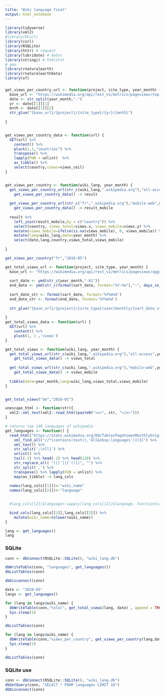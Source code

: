 ```yaml
---
title: "Wiki language final"
output: html_notebook
---
```



```r
library(tidyverse)
library(xml2)
#library(RCurl)
library(curl)
library(RSQLite)
library(httr) # request
library(lubridate) # dates
library(stringi) # html2txt
# geo
library(rnaturalearth)
library(rnaturalearthdata)
library(sf)
```


###


```r

get_views_per_country_url <- function(project, site_type, year_month) {
  base_url <- "https://wikimedia.org/api/rest_v1/metrics/pageviews/top-by-country"
  date <- str_split(year_month,"-")
  yr <- date[[1]][1]
  mnth <- date[[1]][2]
  str_glue("{base_url}/{project}/{site_type}/{yr}/{mnth}")
  
}


get_views_per_country_data <- function(url) {
  GET(url) %>% 
    content() %>% 
    pluck(1,1,"countries") %>%  
    transpose() %>% 
    lapply(FUN = unlist)  %>% 
    as_tibble() %>% 
    select(country,views=views_ceil)
}


get_views_per_country <- function(wiki_lang, year_month) {
  get_views_per_country_url(str_c(wiki_lang,".wikipedia.org"),"all-access",year_month) %>% 
    get_views_per_country_data() -> result
  
  get_views_per_country_url(str_c("fr",".wikipedia.org"),"mobile-web",year_month) %>% 
    get_views_per_country_data() -> result_mobile
  
  result %>% 
    left_join(result_mobile,by = c("country")) %>% 
    select(country, views_total=views.x, views_mobile=views.y) %>% 
    mutate(views_mobile=ifelse(is.na(views_mobile), 0, views_mobile)) %>% 
    mutate(lang=wiki_lang,date=year_month) %>% 
    select(date,lang,country,views_total,views_mobile)
  
}

get_views_per_country("fr","2016-05")
```

```r
get_total_views_url <- function(project, site_type, year_month) {
  base_url <- "https://wikimedia.org/api/rest_v1/metrics/pageviews/aggregate"
  
  sart_date <- ymd(str_c(year_month,"-01"))
  end_date <- ymd(str_c(format(sart_date, format="%Y-%m"),"-", days_in_month(sart_date)))
  
  sart_date_str <- format(sart_date, format='%Y%m%d')
  end_date_str <- format(end_date, format='%Y%m%d')
  
  str_glue("{base_url}/{project}/{site_type}/user/monthly/{sart_date_str}/{end_date_str}")
  
}
get_total_views_data <- function(url) {
  GET(url) %>% 
    content() %>%  
    pluck(1, 1 ,'views')
}

get_total_views <- function(wiki_lang, year_month) {
  get_total_views_url(str_c(wiki_lang,".wikipedia.org"),"all-access",year_month) %>%  
    get_total_views_data() -> views_total
  
  get_total_views_url(str_c(wiki_lang,".wikipedia.org"),"mobile-web",year_month) %>%  
    get_total_views_data() -> views_mobile
  
  tibble(date=year_month,lang=wiki_lang,views_total,views_mobile)
}


get_total_views("de","2018-01") 

```
```r
unescape_html <- function(str){
  xml2::xml_text(xml2::read_html(paste0("<x>", str, "</x>")))
}

# returns top 140 languages of wikipedia
get_languages <- function() {
  read_html("https://stats.wikimedia.org/EN/TablesPageViewsMonthlyOriginalCombined.htm") %>%
    xml_find_all("//*[contains(text(),'All&nbsp;languages')][3]") %>% 
    xml_text() %>% 
    str_split(';\nll1') %>% 
    unlist() %>% 
    tail(-1) %>% head(-1) %>% head(120) %>% 
    str_replace_all( "([)']|['()])", "") %>% 
    str_split(',') %>%  
    transpose() %>% lapply(FUN = unlist) %>% 
    map(as_tibble) -> lang_cols
  
  names(lang_cols[[1]])<-"wiki_name"
  names(lang_cols[[2]])<-"language"

  
  #lang_cols[[2]]$language<-sapply(lang_cols[[2]]$language, function(x) unescape_html(x))

  bind_cols(lang_cols[[1]],lang_cols[[2]]) %>% 
    mutate(wiki_name=tolower(wiki_name))
}

lang <- get_languages()
lang
```


### SQLite

```r
conn <- dbConnect(RSQLite::SQLite(), "wiki_lang.db")
```


```r
dbWriteTable(conn, "languages", get_languages())
dbListTables(conn)
```

```r
dbDisconnect(conn)
```



```r
date <- "2020-05"
langs <- get_languages()

for (lang in langs$wiki_name) {
  dbWriteTable(conn,"total", get_total_views(lang, date) , append = TRUE)
  Sys.sleep(1)
}

dbListTables(conn)
```

```r
for (lang in langs$wiki_name) {
  dbWriteTable(conn,"views_per_country", get_views_per_country(lang,date) , append = TRUE)
  Sys.sleep(1)
}

dbListTables(conn)
```


### SQLite use
```r
conn <- dbConnect(RSQLite::SQLite(), "wiki_lang.db")
dbGetQuery(conn, "SELECT * FROM languages LIMIT 10")
dbDisconnect(conn)
```
